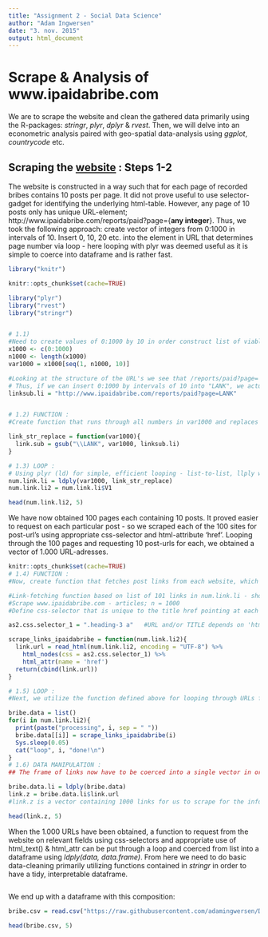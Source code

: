 ```yaml
---
title: "Assignment 2 - Social Data Science"
author: "Adam Ingwersen"
date: "3. nov. 2015"
output: html_document
---
```


# **Scrape & Analysis of www.ipaidabribe.com**

We are to scrape the website and clean the gathered data primarily using the R-packages: *stringr*, *plyr*, *dplyr* & *rvest*. Then, we will delve into an econometric analysis paired with geo-spatial data-analysis using *ggplot*, *countrycode* etc.

## **Scraping the [website](http://ipaidabribe.com/reports) : Steps 1-2**

The website is constructed in a way such that for each page of recorded bribes contains 10 posts per page. It did not prove useful to use selector-gadget for identifying the underlying html-table. However, any page of 10 posts only has unique URL-element; http://www.ipaidabribe.com/reports/paid?page={**any integer**}. Thus, we took the following approach: create vector of integers from 0:1000 in intervals of 10. Insert 0, 10, 20 etc. into the element in URL that determines page number via loop - here looping with plyr was deemed useful as it is simple to coerce into dataframe and is rather fast. 

```r

library("knitr")

knitr::opts_chunk$set(cache=TRUE)

library("plyr")
library("rvest")
library("stringr") 


# 1.1) 
#Need to create values of 0:1000 by 10 in order construct list of viable URLS to scrape for the appropriate css.selector for each post.
x1000 <- c(0:1000)
n1000 <- length(x1000)
var1000 = x1000[seq(1, n1000, 10)]

#Looking at the structure of the URL's we see that /reports/paid?page= defines the span for subsets of 10 posts
# Thus, if we can insert 0:1000 by intervals of 10 into "LANK", we actually have all 100 pages, each consisting of 10 posts 
linksub.li = "http://www.ipaidabribe.com/reports/paid?page=LANK"


# 1.2) FUNCTION : 
#Create function that runs through all numbers in var1000 and replaces LANK with the 0:1000 by 10s

link_str_replace = function(var1000){
  link.sub = gsub("\\LANK", var1000, linksub.li)
}

# 1.3) LOOP : 
# Using plyr (ld) for simple, efficient looping - list-to-list, llply works, but not optimally as transformations has to be made afterwards
num.link.li = ldply(var1000, link_str_replace)
num.link.li2 = num.link.li$V1

```
```r
head(num.link.li2, 5)

```

We have now obtained 100 pages each containing 10 posts. It proved easier to request on each particular post - so we scraped each of the 100 sites for post-url's using appropriate css-selector and html-attribute 'href'. Looping through the 100 pages and requesting 10 post-urls for each, we obtained a vector of 1.000 URL-adresses. 

```r
knitr::opts_chunk$set(cache=TRUE)
# 1.4) FUNCTION : 
#Now, create function that fetches post links from each website, which only has 10 posts pr. page and coerce these links into list

#Link-fetching function based on list of 101 links in num.link.li - should create 1010 new links
#Scrape www.ipaidabribe.com - articles; n = 1000
#Define css-selector that is unique to the title href pointing at each specific post

as2.css.selector_1 = ".heading-3 a"   #URL and/or TITLE depends on 'html_attr(name = href/title)'

scrape_links_ipaidabribe = function(num.link.li2){
  link.url = read_html(num.link.li2, encoding = "UTF-8") %>%
    html_nodes(css = as2.css.selector_1) %>%
    html_attr(name = 'href')
  return(cbind(link.url))
}

# 1.5) LOOP : 
#Next, we utilize the function defined above for looping through URLs for 10 links out per ingoing URL

bribe.data = list()
for(i in num.link.li2){
  print(paste("processing", i, sep = " "))
  bribe.data[[i]] = scrape_links_ipaidabribe(i)
  Sys.sleep(0.05)
  cat("loop", i, "done!\n")
}
# 1.6) DATA MANIPULATION : 
## The frame of links now have to be coerced into a single vector in order to request from each link

bribe.data.li = ldply(bribe.data)
link.z = bribe.data.li$link.url
#link.z is a vector containing 1000 links for us to scrape for the information we need

```
```r
head(link.z, 5)

```

When the 1.000 URLs have been obtained, a function to request from the website on relevant fields using css-selectors and appropriate use of html_text() & html_attr can be put through a loop and coerced from list into a dataframe using *ldply(data, data.frame)*. From here we need to do basic data-cleaning primarily utilizing functions contained in *stringr* in order to have a tidy, interpretable dataframe. 

```r

```

We end up with a dataframe with this composition:

```r
bribe.csv = read.csv("https://raw.githubusercontent.com/adamingwersen/Data.for.ass2_SDS/master/bribe.csv", sep = "\t")
```
```r
head(bribe.csv, 5)
```




```r

```


